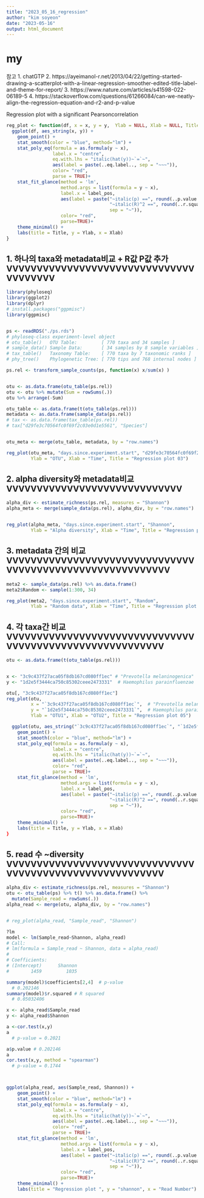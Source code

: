 ```yaml
---
title: "2023_05_16_regression"
author: "kim soyeon"
date: "2023-05-16"
output: html_document
---
```

# my

참고
1. chatGTP
2. https://ayeimanol-r.net/2013/04/22/getting-started-drawing-a-scatterplot-with-a-linear-regression-smoother-edited-title-label-and-theme-for-report/
3. https://www.nature.com/articles/s41598-022-06189-5
4. https://stackoverflow.com/questions/61266084/can-we-neatly-align-the-regression-equation-and-r2-and-p-value

Regression plot with a significant Pearsoncorrelation

```r

reg_plot <- function(df, x = x, y = y,  Ylab = NULL, Xlab = NULL, Title = NULL, label_pos = "right") {
  ggplot(df, aes_string(x, y)) +
    geom_point() +
    stat_smooth(color = "blue", method="lm") + 
    stat_poly_eq(formula = as.formula(y ~ x),
                 label.x = "centre",
                 eq.with.lhs = "italic(hat(y))~`=`~",
                 aes(label = paste(..eq.label.., sep = "~~~")), 
                 color= "red",
                 parse = TRUE)+
    stat_fit_glance(method = 'lm',
                    method.args = list(formula = y ~ x),
                    label.x = label_pos, 
                    aes(label = paste("~italic(p) ==", round(..p.value.., digits = 3),
                                      "~italic(R)^2 ==", round(..r.squared.., digits = 2),
                                      sep = "~")),
                    color= "red",
                    parse=TRUE)+
    theme_minimal() +
    labs(title = Title, y = Ylab, x = Xlab)
}
```

## 1. 하나의 taxa와 metadata비교 + R값 P값 추가 VVVVVVVVVVVVVVVVVVVVVVVVVVVVVVVVVVVVVVV
```r

library(phyloseq)
library(ggplot2)
library(dplyr)
# install.packages("ggpmisc")
library(ggpmisc)


ps <- readRDS("./ps.rds") 
# phyloseq-class experiment-level object
# otu_table()   OTU Table:         [ 770 taxa and 34 samples ]
# sample_data() Sample Data:       [ 34 samples by 8 sample variables ]
# tax_table()   Taxonomy Table:    [ 770 taxa by 7 taxonomic ranks ]
# phy_tree()    Phylogenetic Tree: [ 770 tips and 768 internal nodes ]

ps.rel <- transform_sample_counts(ps, function(x) x/sum(x) )


otu <- as.data.frame(otu_table(ps.rel))
otu <- otu %>% mutate(Sum = rowSums(.))
otu %>% arrange(-Sum)

otu_table <- as.data.frame(t(otu_table(ps.rel)))
metadata <- as.data.frame(sample_data(ps.rel))
# tax <- as.data.frame(tax_table(ps.rel)) 
# tax["d29fe3c70564fc0f69f2c03e0d1e5561", "Species"]


otu_meta <- merge(otu_table, metadata, by = "row.names")

reg_plot(otu_meta, "days.since.experiment.start", "d29fe3c70564fc0f69f2c03e0d1e5561", 
         Ylab = "OTU", Xlab = "Time", Title = "Regression plot 03")


```



## 2. alpha diversity와 metadata비교 VVVVVVVVVVVVVVVVVVVVVVVVVVVVV
```r


alpha_div <- estimate_richness(ps.rel, measures = "Shannon")
alpha_meta <- merge(sample_data(ps.rel), alpha_div, by = "row.names")


reg_plot(alpha_meta, "days.since.experiment.start", "Shannon", 
         Ylab = "Alpha diversity", Xlab = "Time", Title = "Regression plot 02")


```


## 3. metadata 간의 비교 VVVVVVVVVVVVVVVVVVVVVVVVVVVVVVVVVVVVVVVVVVVVVVVVVVVVVVVVVV
```r
meta2 <- sample_data(ps.rel) %>% as.data.frame()
meta2$Random <- sample(1:300, 34)

reg_plot(meta2, "days.since.experiment.start", "Random", 
         Ylab = "Random data", Xlab = "Time", Title = "Regression plot 04")


```

## 4. 각 taxa간 비교 VVVVVVVVVVVVVVVVVVVVVVVVVVVVVVVVVVVVVVVVVVVVVVVVVVVVVVVVV 
```r


otu <- as.data.frame(t(otu_table(ps.rel)))


x <- "3c9c437f27aca05f8db167cd080ff1ec" # "Prevotella melaninogenica"
y <- "1d2e5f3444ca750c85302ceee2473331"  # Haemophilus parainfluenzae

otu[, "3c9c437f27aca05f8db167cd080ff1ec"]
reg_plot(otu, 
         x = "`3c9c437f27aca05f8db167cd080ff1ec`",  # "Prevotella melaninogenica
         y = "`1d2e5f3444ca750c85302ceee2473331`",  # Haemophilus parainfluenzae
         Ylab = "OTU1", Xlab = "OTU2", Title = "Regression plot 05")

  ggplot(otu, aes_string("`3c9c437f27aca05f8db167cd080ff1ec`", "`1d2e5f3444ca750c85302ceee2473331`")) +
    geom_point() +
    stat_smooth(color = "blue", method="lm") + 
    stat_poly_eq(formula = as.formula(y ~ x),
                 label.x = "centre",
                 eq.with.lhs = "italic(hat(y))~`=`~",
                 aes(label = paste(..eq.label.., sep = "~~~")), 
                 color= "red",
                 parse = TRUE)+
    stat_fit_glance(method = 'lm',
                    method.args = list(formula = y ~ x),
                    label.x = label_pos, 
                    aes(label = paste("~italic(p) ==", round(..p.value.., digits = 3),
                                      "~italic(R)^2 ==", round(..r.squared.., digits = 2),
                                      sep = "~")),
                    color= "red",
                    parse=TRUE)+
    theme_minimal() +
    labs(title = Title, y = Ylab, x = Xlab)
}

```


## 5. read 수 ~diversity VVVVVVVVVVVVVVVVVVVVVVVVVVVVVVVVVVVVVVVVVVVVVVVVVVVVVVVVV
```r


alpha_div <- estimate_richness(ps.rel, measures = "Shannon")
otu <- otu_table(ps) %>% t() %>% as.data.frame() %>% 
  mutate(Sample_read = rowSums(.))
alpha_read <- merge(otu, alpha_div, by = "row.names")


# reg_plot(alpha_read, "Sample_read", "Shannon")

?lm
model <- lm(Sample_read~Shannon, alpha_read)
# Call:
# lm(formula = Sample_read ~ Shannon, data = alpha_read)
# 
# Coefficients:
# (Intercept)      Shannon  
#        1459         1035  

summary(model)$coefficients[2,4]  # p-value
  # 0.202146
summary(model)$r.squared # R squared 
  # 0.05032406

x <- alpha_read$Sample_read
y <- alpha_read$Shannon

a <-cor.test(x,y)
a
  # p-value = 0.2021

a$p.value # 0.202146
a
cor.test(x,y, method = "spearman")
  # p-value = 0.1744



ggplot(alpha_read, aes(Sample_read, Shannon)) +
    geom_point() +
    stat_smooth(color = "blue", method="lm") + 
    stat_poly_eq(formula = as.formula(y ~ x),
                 label.x = "centre",
                 eq.with.lhs = "italic(hat(y))~`=`~",
                 aes(label = paste(..eq.label.., sep = "~~~")), 
                 color= "red",
                 parse = TRUE)+
    stat_fit_glance(method = 'lm',
                    method.args = list(formula = y ~ x),
                    label.x = label_pos, 
                    aes(label = paste("~italic(p) ==", round(..p.value.., digits = 3),
                                      "~italic(R)^2 ==", round(..r.squared.., digits = 2),
                                      sep = "~")),
                    color= "red",
                    parse=TRUE)+
    theme_minimal() +
    labs(title = "Regression plot ", y = "shannon", x = "Read Number")


```